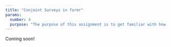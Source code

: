 ```yaml
---
title: "Conjoint Surveys in formr"
params:
  number: 4
  purpose: "The purpose of this assignment is to get familiar with how to implement a full conjoint survey in formr."
---
```


Coming soon!